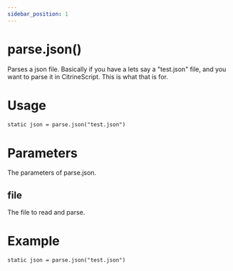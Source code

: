 ```yaml
---
sidebar_position: 1
---
```


# parse.json()

Parses a json file. Basically if you have a lets say a "test.json" file, and you want to parse it in CitrineScript. This is what that is for.

# Usage

```txt title="usage.ob"
static json = parse.json("test.json")
```

# Parameters

The parameters of parse.json.

## file

The file to read and parse.

# Example

```txt title="example.ob"
static json = parse.json("test.json")
```